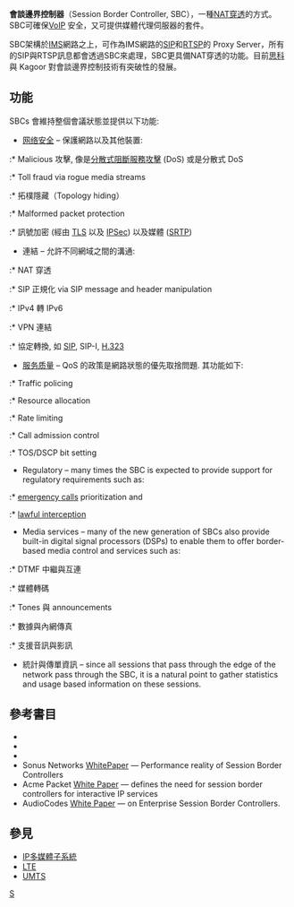 '''會談邊界控制器'''（Session Border Controller, SBC），一種[[NAT穿透|NAT穿透]]的方式。SBC可確保[[VoIP|VoIP]] 安全，又可提供媒體代理伺服器的套件。

SBC架構於[[IMS|IMS]]網路之上，可作為IMS網路的[[SIP|SIP]]和[[RTSP|RTSP]]的 Proxy Server，所有的SIP與RTSP訊息都會透過SBC來處理，SBC更具備NAT穿透的功能。目前[[思科|思科]]與 Kagoor 對會談邊界控制技術有突破性的發展。

== 功能 ==
SBCs 會維持整個會議狀態並提供以下功能:
* [[网络安全|网络安全]] – 保護網路以及其他裝置:
:* Malicious 攻擊, 像是[[分散式阻斷服務攻擊|分散式阻斷服務攻擊]] (DoS) 或是分散式 DoS
:* Toll fraud via rogue media streams
:* 拓樸隱藏（Topology hiding）
:* Malformed packet protection
:* 訊號加密 (經由 [[傳輸層安全協議|TLS]] 以及 [[IPSec|IPSec]]) 以及媒體 ([[安全实时传输协议|SRTP]])
* 連結 – 允許不同網域之間的溝通:
:* NAT 穿透
:* SIP 正規化 via SIP message and header manipulation
:* IPv4 轉 IPv6
:* VPN 連結
:* 協定轉換, 如 [[Session_Initiation_Protocol|SIP]], SIP-I, [[H.323|H.323]]
* [[QoS|服务质量]] – QoS 的政策是網路狀態的優先取捨問題. 其功能如下:
:* Traffic policing
:* Resource allocation
:* Rate limiting
:* Call admission control
:* TOS/DSCP bit setting
* Regulatory – many times the SBC is expected to provide support for regulatory requirements such as:
:* [[emergency_calls|emergency calls]] prioritization and
:* [[lawful_interception|lawful interception]]
* Media services – many of the new generation of SBCs also provide built-in digital signal processors (DSPs) to enable them to offer border-based media control and services such as:
:* DTMF 中繼與互連
:* 媒體轉碼
:* Tones 與 announcements
:* 數據與內網傳真
:* 支援音訊與影訊
* 統計與傳單資訊 – since all sessions that pass through the edge of the network pass through the SBC, it is a natural point to gather statistics and usage based information on these sessions.

==參考書目==
* {{cite IETF
  | title=Requirements from SIP (Session Initiation Protocol) Session Border Control Deployments
  | rfc=5853
  | last1=Hautakorpi
  | first1=J.
  | last2=Camarillo
  | first2=G.
  | last3=Penfield
  | first3=R.
  | last4=Hawrylyshen
  | first4=A.
  | last5=Bhatia
  | first5=M.
  | publisher=[[Internet_Engineering_Task_Force|IETF]]
  | year=2010
  | month=April
  | ref=harv}}
* {{citation
  | first1=Henry
  | last1=Sinnreich
  | first2=Alan B.
  | last2=Johnston
  | title=Internet Communication Using SIP
  | publisher=Wiley
  | isbn=0-471-77657-2
  | year=2001
  | page=180 }}
* {{citation
 |author      = Juniper Networks
 |title       = The Benefits of Router-Integrated Session Border Control
 |year        = 2009
 |url         = http://www.juniper.net/us/en/local/pdf/whitepapers/2000311-en.pdf
 |deadurl     = yes
 |archiveurl  = https://web.archive.org/web/20121107190617/http://www.juniper.net/us/en/local/pdf/whitepapers/2000311-en.pdf
 |archivedate = 2012-11-07
}}
* Sonus Networks [https://web.archive.org/web/20120123221159/http://sonusnet.com/content/whitepaper-details/The-Performance-Reality-of-Session-Border-Controllers-/16.aspx WhitePaper] — Performance reality of Session Border Controllers
* Acme Packet [http://www.acmepacket.com/images/whitepaper_SBC.pdf White Paper] {{Wayback|url=http://www.acmepacket.com/images/whitepaper_SBC.pdf |date=20081010085201 }} — defines the need for session border controllers for interactive IP services
* AudioCodes [https://web.archive.org/web/20111227125901/http://www.audiocodes.com/e-sbc White Paper] — on Enterprise Session Border Controllers.

==參見==
* [[IP多媒體子系統|IP多媒體子系統]]
* [[LTE|LTE]]
* [[UMTS|UMTS]]
[[Category:VoIP|S]]